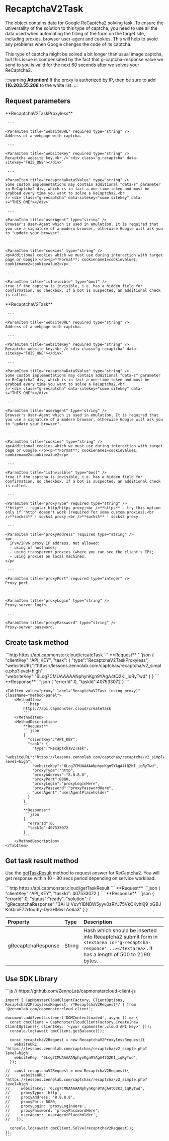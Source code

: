 ﻿---
sidebar_position: 0
sidebar_label: RecaptchaV2Task
---



# RecaptchaV2Task

<PriceBlockWrap>
  <PriceBlock title="RecaptchaV2Task" name="recaptchaV2Token"/>
</PriceBlockWrap>

The object contains data for Google ReCaptcha2 solving task. To ensure the universality of the solution to this type of captcha, you need to use all the data used when automating the filling of the form on the target site, including proxies, browser user-agent and cookies. This will help to avoid any problems when Google changes the code of its captcha.

This type of captcha might be solved a bit longer than usual image captcha, but this issue is compensated by the fact that g-captcha-response value we send to you is valid for the next 60 seconds after we solves your ReCaptcha2.

:::warning **Attention!**
If the proxy is authorized by IP, then be sure to add **116.203.55.208** to the white list.
:::

## Request parameters

<Tabs className="full-width-tabs filled-tabs" groupId="captcha-type">
  <TabItem value="proxyless" label="RecaptchaV2TaskProxyless (without proxy)" default className="bordered-panel">
    <ParamItem title="type" required type="string" />
    **RecaptchaV2TaskProxyless**

     ---

    <ParamItem title="websiteURL" required type="string" />
    Address of a webpage with captcha.

     ---

    <ParamItem title="websiteKey" required type="string" />
    Recaptcha website key.<br />`<div class="g-recaptcha" data-sitekey="THIS_ONE"></div>`

     ---

    <ParamItem title="recaptchaDataSValue" type="string" />
    Some custom implementations may contain additional "data-s" parameter in ReCaptcha2 div, which is in fact a one-time token and must be grabbed every time you want to solve a ReCaptcha2.<br />`<div class="g-recaptcha" data-sitekey="some sitekey" data-s="THIS_ONE"></div>`

     ---

    <ParamItem title="userAgent" type="string" />
    Browser's User-Agent which is used in emulation. It is required that you use a signature of a modern browser, otherwise Google will ask you to "update your browser".

     ---

    <ParamItem title="cookies" type="string" />
    <p>Additional cookies which we must use during interaction with target page or Google.</p><p>**Format**: cookiename1=cookievalue1; cookiename2=cookievalue2</p>

     ---

    <ParamItem title="isInvisible" type="bool" />
    true if the captcha is invisible, i.e. has a hidden field for confirmation, no checkbox. If a bot is suspected, an additional check is called.

  </TabItem>
  
  <TabItem value="proxy" label="RecaptchaV2Task (using proxy)" className="bordered-panel">
    <ParamItem title="type" required type="string" />
    **RecaptchaV2Task**

     ---

    <ParamItem title="websiteURL" required type="string" />
    Address of a webpage with captcha.

     ---

    <ParamItem title="websiteKey" required type="string" />
    Recaptcha website key.<br />`<div class="g-recaptcha" data-sitekey="THIS_ONE"></div>`

     ---

    <ParamItem title="recaptchaDataSValue" type="string" />
    Some custom implementations may contain additional "data-s" parameter in ReCaptcha2 div, which is in fact a one-time token and must be grabbed every time you want to solve a ReCaptcha2.<br />`<div class="g-recaptcha" data-sitekey="some sitekey" data-s="THIS_ONE"></div>`

     ---

    <ParamItem title="userAgent" type="string" />
    Browser's User-Agent which is used in emulation. It is required that you use a signature of a modern browser, otherwise Google will ask you to "update your browser".

     ---

    <ParamItem title="cookies" type="string" />
    <p>Additional cookies which we must use during interaction with target page or Google.</p><p>**Format**: cookiename1=cookievalue1; cookiename2=cookievalue2</p>

     ---

    <ParamItem title="isInvisible" type="bool" />
    true if the captcha is invisible, i.e. has a hidden field for confirmation, no checkbox. If a bot is suspected, an additional check is called.

     ---

    <ParamItem title="proxyType" required type="string" />
    **http** - regular http/https proxy;<br />**https** - try this option only if "http" doesn't work (required for some custom proxies);<br />**socks4** - socks4 proxy;<br />**socks5** - socks5 proxy.

     ---

    <ParamItem title="proxyAddress" required type="string" />
    <p>
      IPv4/IPv6 proxy IP address. Not allowed:
      - using of hostnames;
      - using transparent proxies (where you can see the client's IP);
      - using proxies on local machines.
    </p>

     ---

    <ParamItem title="proxyPort" required type="integer" />
    Proxy port.

     ---

    <ParamItem title="proxyLogin" type="string" />
    Proxy-server login.

     ---

    <ParamItem title="proxyPassword" type="string" />
    Proxy-server password.

  </TabItem>  
</Tabs>


## Create task method

<Tabs className="full-width-tabs filled-tabs request-tabs" groupId="captcha-type">
	<TabItem value="proxyless" label="RecaptchaV2TaskProxyless (without proxy)" default className="method-panel">
		<MethodItem>
			```http
			https://api.capmonster.cloud/createTask
			```
		</MethodItem>
		<MethodDescription>
			**Request**
			```json
			{
			  "clientKey":"API_KEY",
			  "task": {
				"type":"RecaptchaV2TaskProxyless",
				"websiteURL":"https://lessons.zennolab.com/captchas/recaptcha/v2_simple.php?level=high",
				"websiteKey":"6Lcg7CMUAAAAANphynKgn9YAgA4tQ2KI_iqRyTwd"
			  }
			}
			```
			**Response**
			```json
			{
			  "errorId":0,
			  "taskId":407533072
			}
			```
		</MethodDescription>
	</TabItem>

	<TabItem value="proxy" label="RecaptchaV2Task (using proxy)" className="method-panel">
		<MethodItem>
			```http
			https://api.capmonster.cloud/createTask
			```
		</MethodItem>
		<MethodDescription>
			**Request**
			```json
			{
			  "clientKey":"API_KEY",
			  "task": {
				"type":"RecaptchaV2Task",
				"websiteURL":"https://lessons.zennolab.com/captchas/recaptcha/v2_simple.php?level=high",
				"websiteKey":"6Lcg7CMUAAAAANphynKgn9YAgA4tQ2KI_iqRyTwd",
				"proxyType":"http",
				"proxyAddress":"8.8.8.8",
				"proxyPort":8080,
				"proxyLogin":"proxyLoginHere",
				"proxyPassword":"proxyPasswordHere",
				"userAgent":"userAgentPlaceholder"
			  }
			}
			```
			**Response**
			```json
			{
			  "errorId":0,
			  "taskId":407533072
			}
			```
		</MethodDescription>
	</TabItem>  
</Tabs>

## Get task result method
Use the [getTaskResult](../api/methods/get-task-result.md) method to request answer for ReCaptcha2. You will get response within 10 - 80 secs period depending on service workload.

<TabItem value="proxyless" label="GeeTestTaskProxyless (without proxy)" default className="method-panel-full">
	<MethodItem>
		```http
		https://api.capmonster.cloud/getTaskResult
		```
	</MethodItem>
	<MethodDescription>
		**Request**
		```json
		{
		  "clientKey":"API_KEY",
		  "taskId": 407533072
		}
		```
		**Response**
		```json
		{
		  "errorId":0,
		  "status":"ready",
		  "solution": {
			"gRecaptchaResponse":"3AHJ_VuvYIBNBW5yyv0zRYJ75VkOKvhKj9_xGBJKnQimF72rfoq3Iy-DyGHMwLAo6a3"
		  }
		}
		```
	</MethodDescription>
</TabItem>

<br />

|**Property**|**Type**|**Description**|
| :- | :- | :- |
|gRecaptchaResponse|String|Hash which should be inserted into Recaptcha2 submit form in `<textarea id="g-recaptcha-response" ..></textarea>` . It has a length of 500 to 2190 bytes.

## Use SDK Library

<Tabs className="full-width-tabs filled-tabs request-tabs" groupId="captcha-type">
  <TabItem value="js" label="JavaScript" default className="method-panel">
	```js
	// https://github.com/ZennoLab/capmonstercloud-client-js

	import { CapMonsterCloudClientFactory, ClientOptions, RecaptchaV2ProxylessRequest, /*RecaptchaV2Request*/ } from '@zennolab_com/capmonstercloud-client';

	document.addEventListener('DOMContentLoaded', async () => {
	  const cmcClient = CapMonsterCloudClientFactory.Create(new ClientOptions({ clientKey: '<your capmonster.cloud API key>' }));
	  console.log(await cmcClient.getBalance());

	  const recaptchaV2Request = new RecaptchaV2ProxylessRequest({
		websiteURL: 'https://lessons.zennolab.com/captchas/recaptcha/v2_simple.php?level=high',
		websiteKey: '6Lcg7CMUAAAAANphynKgn9YAgA4tQ2KI_iqRyTwd',
	  });

	//  const recaptchaV2Request = new RecaptchaV2Request({
	//     websiteURL: 'https://lessons.zennolab.com/captchas/recaptcha/v2_simple.php?level=high',
	//     websiteKey: '6Lcg7CMUAAAAANphynKgn9YAgA4tQ2KI_iqRyTwd',
	//     proxyType: 'http',
	//     proxyAddress: '8.8.8.8',
	//     proxyPort: 8080,
	//     proxyLogin: 'proxyLoginHere',
	//     proxyPassword: 'proxyPasswordHere',
	//     userAgent: 'userAgentPlaceholder',
	//   });

	  console.log(await cmcClient.Solve(recaptchaV2Request));
	});
	```
  </TabItem>
  
</Tabs>